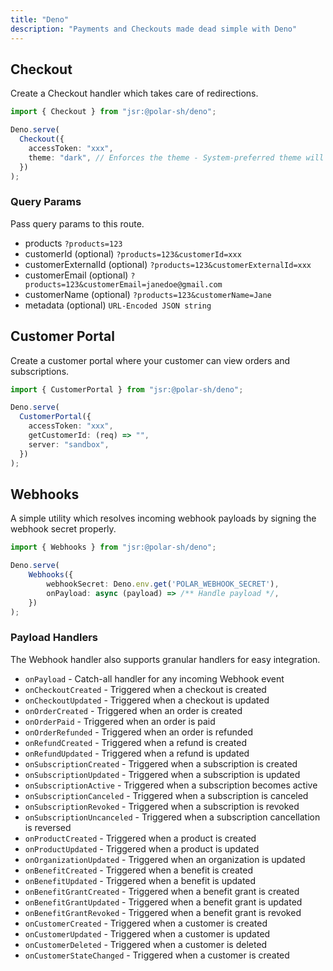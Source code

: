 ```yaml
---
title: "Deno"
description: "Payments and Checkouts made dead simple with Deno"
---
```


## Checkout

Create a Checkout handler which takes care of redirections.

```typescript
import { Checkout } from "jsr:@polar-sh/deno";

Deno.serve(
  Checkout({
    accessToken: "xxx",
    theme: "dark", // Enforces the theme - System-preferred theme will be set if left omitted
  })
);
```

### Query Params

Pass query params to this route.

- products `?products=123`
- customerId (optional) `?products=123&customerId=xxx`
- customerExternalId (optional) `?products=123&customerExternalId=xxx`
- customerEmail (optional) `?products=123&customerEmail=janedoe@gmail.com`
- customerName (optional) `?products=123&customerName=Jane`
- metadata (optional) `URL-Encoded JSON string`

## Customer Portal

Create a customer portal where your customer can view orders and subscriptions.

```typescript
import { CustomerPortal } from "jsr:@polar-sh/deno";

Deno.serve(
  CustomerPortal({
    accessToken: "xxx",
    getCustomerId: (req) => "",
    server: "sandbox",
  })
);
```

## Webhooks

A simple utility which resolves incoming webhook payloads by signing the webhook secret properly.

```typescript
import { Webhooks } from "jsr:@polar-sh/deno";

Deno.serve(
    Webhooks({
        webhookSecret: Deno.env.get('POLAR_WEBHOOK_SECRET'),
        onPayload: async (payload) => /** Handle payload */,
    })
);
```

### Payload Handlers

The Webhook handler also supports granular handlers for easy integration.

- `onPayload` - Catch-all handler for any incoming Webhook event
- `onCheckoutCreated` - Triggered when a checkout is created
- `onCheckoutUpdated` - Triggered when a checkout is updated
- `onOrderCreated` - Triggered when an order is created
- `onOrderPaid` - Triggered when an order is paid
- `onOrderRefunded` - Triggered when an order is refunded
- `onRefundCreated` - Triggered when a refund is created
- `onRefundUpdated` - Triggered when a refund is updated
- `onSubscriptionCreated` - Triggered when a subscription is created
- `onSubscriptionUpdated` - Triggered when a subscription is updated
- `onSubscriptionActive` - Triggered when a subscription becomes active
- `onSubscriptionCanceled` - Triggered when a subscription is canceled
- `onSubscriptionRevoked` - Triggered when a subscription is revoked
- `onSubscriptionUncanceled` - Triggered when a subscription cancellation is reversed
- `onProductCreated` - Triggered when a product is created
- `onProductUpdated` - Triggered when a product is updated
- `onOrganizationUpdated` - Triggered when an organization is updated
- `onBenefitCreated` - Triggered when a benefit is created
- `onBenefitUpdated` - Triggered when a benefit is updated
- `onBenefitGrantCreated` - Triggered when a benefit grant is created
- `onBenefitGrantUpdated` - Triggered when a benefit grant is updated
- `onBenefitGrantRevoked` - Triggered when a benefit grant is revoked
- `onCustomerCreated` - Triggered when a customer is created
- `onCustomerUpdated` - Triggered when a customer is updated
- `onCustomerDeleted` - Triggered when a customer is deleted
- `onCustomerStateChanged` - Triggered when a customer is created
